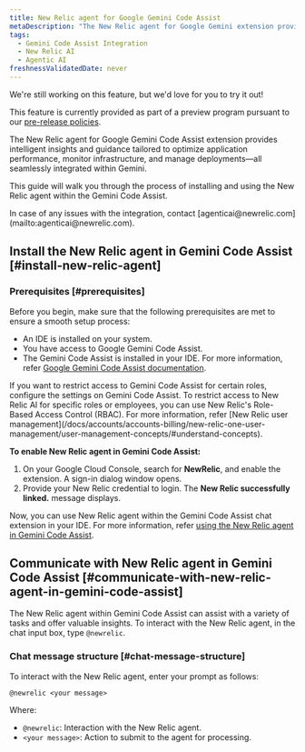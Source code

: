 ```yaml
---
title: New Relic agent for Google Gemini Code Assist
metaDescription: "The New Relic agent for Google Gemini extension provides intelligent insights and guidance tailored to optimize application performance, monitor infrastructure, and manage deployments—all seamlessly integrated within Gemini."
tags:
  - Gemini Code Assist Integration 
  - New Relic AI
  - Agentic AI
freshnessValidatedDate: never
---
```


<Callout title="preview">
  We're still working on this feature, but we'd love for you to try it out!

  This feature is currently provided as part of a preview program pursuant to our [pre-release policies](/docs/licenses/license-information/referenced-policies/new-relic-pre-release-policy).
</Callout>

The New Relic agent for Google Gemini Code Assist extension provides intelligent insights and guidance tailored to optimize application performance, monitor infrastructure, and manage deployments—all seamlessly integrated within Gemini.

This guide will walk you through the process of installing and using the New Relic agent within the Gemini Code Assist.

<Callout variant="tip" title="tip">
In case of any issues with the integration, contact [agenticai@newrelic.com](mailto:agenticai@newrelic.com).
</Callout>

## Install the New Relic agent in Gemini Code Assist [#install-new-relic-agent]

### Prerequisites [#prerequisites]

Before you begin, make sure that the following prerequisites are met to ensure a smooth setup process:

- An IDE is installed on your system.
- You have access to Google Gemini Code Assist.
- The Gemini Code Assist is installed in your IDE. For more information, refer [Google Gemini Code Assist documentation](https://cloud.google.com/gemini/docs/codeassist/overview).

<Callout variant="tip" title="tip">
If you want to restrict access to Gemini Code Assist for certain roles, configure the settings on Gemini Code Assist. To restrict access to New Relic AI for specific roles or employees, you can use New Relic's Role-Based Access Control (RBAC). For more information, refer [New Relic user management](/docs/accounts/accounts-billing/new-relic-one-user-management/user-management-concepts/#understand-concepts).
</Callout>

**To enable New Relic agent in Gemini Code Assist:**

1. On your <DNT>Google Cloud Console</DNT>, search for <DNT>**NewRelic**</DNT>, and enable the extension. A sign-in dialog window opens.
2. Provide your New Relic credential to login. The **New Relic successfully linked.** message displays.
  
  Now, you can use New Relic agent within the Gemini Code Assist chat extension in your IDE. For more information, refer [using the New Relic agent in Gemini Code Assist](#communicate-with-new-relic-agent-in-gemini-code-assist).


## Communicate with New Relic agent in Gemini Code Assist [#communicate-with-new-relic-agent-in-gemini-code-assist]

The New Relic agent within Gemini Code Assist can assist with a variety of tasks and offer valuable insights. To interact with the New Relic agent, in the chat input box, type `@newrelic`. 


### Chat message structure [#chat-message-structure]

To interact with the New Relic agent, enter your prompt as follows:

``` @newrelic <your message> ```

Where:

- `@newrelic`: Interaction with the New Relic agent.
- `<your message>`: Action to submit to the agent for processing.

